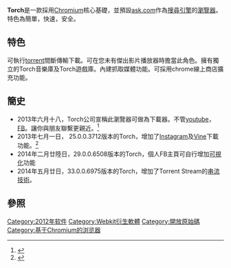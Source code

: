 {{Infobox web browser
| title                   = Torch
| name                    = Torch (browser)<!--Technical name; please use |title above to change display name-->
| logo                    = 
| screenshot              = Torch.png
| slogan                  = 
| caption                 = Touch your Torch.<br>Torch every Torches.
| collapsible             = 
| author                  = 
| developer               = Torch Media Inc.
| released                = {{Start date|2012|06|18}}
| discontinued            = 
| programming language    = 
| operating system        = [[Windows_XP_SP2|Windows XP SP2]] 及之後系統([[Vista|Vista]]不支援 )<br/>[[Mac_OS_X_Snow_Leopard|Mac OS X Snow Leopard]]及之後系統 ([[Mavericks|Mavericks]]不支援)
| included with           = 
| engine                  = 
| platform                = [[Windows|Windows]] & [[Mac_OS_X|Mac OS X]] 
| size                    = 82.3 [[Megabyte|MB]]
| language                = 英文, 法文，西班牙文，土耳其文，義大利文，德文，葡萄牙文。
| status                  = 
| genre                   = [[免費軟體|免費軟體]]、[[廣告軟體|廣告軟體]]
| license                 = Torch Media terms of service
| website                 = {{URL|http://www.torchbrowser.com/}}
| standard                = 
| AsOf                    = 
}}

'''Torch'''是一款採用[[Chromium|Chromium]]核心基礎，並預設[[ask.com|ask.com]]作為[[搜尋引擎|搜尋引擎]]的[[瀏覽器|瀏覽器]]。特色為簡單，快速，安全。

==特色==
可執行[[torrent|torrent]]間斷傳輸下載。可在您未有傑出影片播放器時擔當此角色。擁有獨立的Torch音樂庫及Torch遊戲庫。內建抓取媒體功能。可採用chrome線上商店擴充功能。

==簡史==
*2013年六月十八，Torch公司宣稱此瀏覽器可做為下載器。不管[[youtube|youtube]]，[[FB|FB]]。讓你與朋友聯繫更親近。<ref>{{Cite web |url=http://techcrunch.com/2013/06/18/torch-browser-passes-10-million-monthly-active-users-adds-download-accelerator-updates-torch-music-service/ |title=LARDINOIS, FREDERIC. "Torch Browser Passes 10 Million Monthly Active Users, Adds Download Accelerator, Updates Torch Music Service". TechCrunch. |accessdate=2016-05-16 |archive-date=2016-04-08 |archive-url=https://web.archive.org/web/20160408221612/http://techcrunch.com/2013/06/18/torch-browser-passes-10-million-monthly-active-users-adds-download-accelerator-updates-torch-music-service/ |dead-url=no }}</ref>
*2013年七月一日， 25.0.0.3712版本的Torch，增加了[[Instagram|Instagram]]及[[Vine|Vine]]下載功能。<ref>{{Cite web |url=http://blog.torchbrowser.com/how-to-download-instagram-videos/ |title="How to Download Instagram Videos - Torch Blog". Blog.torchbrowser.com. 2013-07-01. Retrieved 2013-08-30. |accessdate=2016-05-16 |archive-date=2013-07-08 |archive-url=https://archive.is/20130708061614/http://blog.torchbrowser.com/how-to-download-instagram-videos/ |dead-url=no }}</ref>
*2014年二月廿陸日，29.0.0.6508版本的Torch，個人FB主頁可自行增加[[可視化|可視化]]功能
*2014年五月廿日，33.0.0.6975版本的Torch，增加了Torrent Stream的[[串流媒體|串流技術]]。

==參照==
{{DEFAULTSORT:Torch(browser)}}
{{reflist}}
{{Web browser}}
[[Category:2012年软件|Category:2012年软件]]
[[Category:Webkit衍生軟體|Category:Webkit衍生軟體]]
[[Category:開放原始碼|Category:開放原始碼]]
[[Category:基于Chromium的浏览器|Category:基于Chromium的浏览器]]